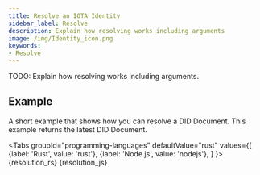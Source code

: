 ```yaml
---
title: Resolve an IOTA Identity
sidebar_label: Resolve
description: Explain how resolving works including arguments
image: /img/Identity_icon.png
keywords:
- Resolve
---
```


TODO: Explain how resolving works including arguments.

## Example

A short example that shows how you can resolve a DID Document. This example returns the latest DID Document.

<Tabs
    groupId="programming-languages"
    defaultValue="rust"
    values={[
        {label: 'Rust', value: 'rust'},
        {label: 'Node.js', value: 'nodejs'},
    ]
    }>
    <TabItem value="rust">
        <CodeBlock className="language-rust">
            {resolution_rs}
        </CodeBlock>
    </TabItem>
    <TabItem value='nodejs'>
        <CodeBlock className="language-javascript">
            {resolution_js}
        </CodeBlock></TabItem>
</Tabs>